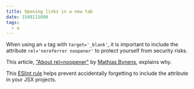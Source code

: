 ```yaml
---
title: Opening links in a new tab
date: 1548115800
tags:
  - a
---
```


When using an `a` tag with `target='_blank'`, it is important to include the attribute `rel='noreferrer noopener'` to protect yourself from security risks.


This article, ["About rel=noopener"](https://mathiasbynens.github.io/rel-noopener/) by [Mathias Bynens](http://github.com/mathiasbynens), explains why.


This [ESlint rule](https://github.com/yannickcr/eslint-plugin-react/blob/master/docs/rules/jsx-no-target-blank.md) helps prevent accidentally forgetting to include the attribute in your JSX projects.
